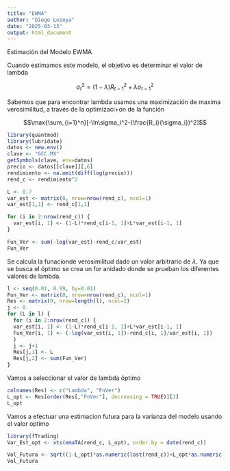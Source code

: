 ```yaml
---
title: "EWMA"
author: "Diego Lozoya"
date: "2025-03-13"
output: html_document
---
```


Estimación del Modelo EWMA

Cuando estimamos este modelo, el objetivo es determinar el valor de lambda

$$\sigma_t^2=(1-\lambda)R^2_{t-1}+\lambda \sigma^2_{t-1}$$


Sabemos que para encontrar lambda usamos una maximización de maxima verosimilitud, a través de la optimizaci+on de la función


$$\max{\sum_{i=1}^n}[-\ln\sigma_i^2-(\frac{R_i}{\sigma_i})^2]$$


```r
library(quantmod)
library(lubridate)
datos <- new.env()
clave <- "GCC.MX"
getSymbols(clave, env=datos)
precio <- datos[[clave]][,6]
rendimiento <- na.omit(diff(log(precio)))
rend_c <- rendimiento^2
```

```r
L <- 0.7
var_est <- matrix(0, nrow=nrow(rend_c), ncol=1)
var_est[1,1] <- rend_c[1,1]

for (i in 2:nrow(rend_c)) {
  var_est[i, 1] <- (1-L)*rend_c[i-1, 1]+L*var_est[i-1, 1]
}

Fun_Ver <- sum(-log(var_est)-rend_c/var_est)
Fun_Ver
```

Se calcula la funacionde verosimilitud dado un valor arbitrario de $\lambda$. Ya que se busca el óptimo se crea un for anidado donde se prueban los diferentes valores de lambda.

```r
l <- seq(0.01, 0.99, by=0.01)
Fun_Ver <- matrix(0, nrow=nrow(rend_c), ncol=1)
Res <- matrix(0, nrow=length(l), ncol=2)
j <- 0
for (L in l) {
  for (i in 2:nrow(rend_c)) {
  var_est[i, 1] <- (1-L)*rend_c[i-1, 1]+L*var_est[i-1, 1]
  Fun_Ver[i, 1] <- (-log(var_est[i, 1])-rend_c[i, 1]/var_est[i, 1])
  }
  j <- j+1
  Res[j,1] <- L
  Res[j,2] <- sum(Fun_Ver)
}
```

Vamos a seleccionar el valor de lambda óptimo

```r
colnames(Res) <- c("Lambda", "FnVer")
L_opt <- Res[order(Res[,"FnVer"], decreasing = TRUE)][1]
L_opt
```

Vamos a efectuar una estimacion futura para la varianza del modelo usando el valor optimo

```r
library(fTrading)
Var_Est_opt <- xts(emaTA(rend_c, L_opt), order.by = date(rend_c))
```

```r
Vol_Futura <- sqrt((1-L_opt)*as.numeric(last(rend_c))+L_opt*as.numeric(last(Var_Est_opt)))
Vol_Futura
```

